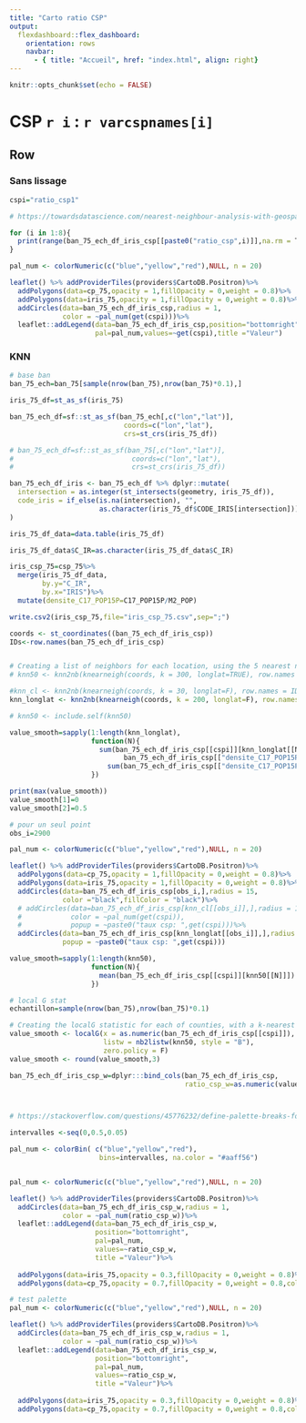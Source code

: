 ```yaml
---
title: "Carto ratio CSP"
output: 
  flexdashboard::flex_dashboard:
    orientation: rows
    navbar:
      - { title: "Accueil", href: "index.html", align: right}
---
```


```r
knitr::opts_chunk$set(echo = FALSE)
```

# CSP `r i` :  `r varcspnames[i]`


## Row {.tabset}

### Sans lissage

```r
cspi="ratio_csp1"

# https://towardsdatascience.com/nearest-neighbour-analysis-with-geospatial-data-7bcd95f34c0e

for (i in 1:8){
  print(range(ban_75_ech_df_iris_csp[[paste0("ratio_csp",i)]],na.rm = T))
}

```


```r

pal_num <- colorNumeric(c("blue","yellow","red"),NULL, n = 20)

leaflet() %>% addProviderTiles(providers$CartoDB.Positron)%>%
  addPolygons(data=cp_75,opacity = 1,fillOpacity = 0,weight = 0.8)%>%
  addPolygons(data=iris_75,opacity = 1,fillOpacity = 0,weight = 0.8)%>%
  addCircles(data=ban_75_ech_df_iris_csp,radius = 1,
             color = ~pal_num(get(cspi)))%>%
  leaflet::addLegend(data=ban_75_ech_df_iris_csp,position="bottomright",
                     pal=pal_num,values=~get(cspi),title ="Valeur")


```

### KNN

```r
# base ban
ban_75_ech=ban_75[sample(nrow(ban_75),nrow(ban_75)*0.1),]

iris_75_df=st_as_sf(iris_75)

ban_75_ech_df=sf::st_as_sf(ban_75_ech[,c("lon","lat")],
                            coords=c("lon","lat"),
                            crs=st_crs(iris_75_df))

# ban_75_ech_df=sf::st_as_sf(ban_75[,c("lon","lat")],
#                             coords=c("lon","lat"),
#                             crs=st_crs(iris_75_df))

ban_75_ech_df_iris <- ban_75_ech_df %>% dplyr::mutate(
  intersection = as.integer(st_intersects(geometry, iris_75_df)),
  code_iris = if_else(is.na(intersection), "", 
                      as.character(iris_75_df$CODE_IRIS[intersection]))
)

```

```r
iris_75_df_data=data.table(iris_75_df)

iris_75_df_data$C_IR=as.character(iris_75_df_data$C_IR)

iris_csp_75=csp_75%>%
  merge(iris_75_df_data,
        by.y="C_IR",
        by.x="IRIS")%>%
  mutate(densite_C17_POP15P=C17_POP15P/M2_POP)

write.csv2(iris_csp_75,file="iris_csp_75.csv",sep=";")

```



```r


coords <- st_coordinates((ban_75_ech_df_iris_csp))
IDs<-row.names(ban_75_ech_df_iris_csp)


# Creating a list of neighbors for each location, using the 5 nearest neighbors 
# knn50 <- knn2nb(knearneigh(coords, k = 300, longlat=TRUE), row.names = IDs)

#knn_cl <- knn2nb(knearneigh(coords, k = 30, longlat=F), row.names = IDs)
knn_longlat <- knn2nb(knearneigh(coords, k = 200, longlat=F), row.names = IDs)

# knn50 <- include.self(knn50)

value_smooth=sapply(1:length(knn_longlat),
                    function(N){
                      sum(ban_75_ech_df_iris_csp[[cspi]][knn_longlat[[N]]]*
                            ban_75_ech_df_iris_csp[["densite_C17_POP15P"]][knn_longlat[[N]]],na.rm = T)/
                        sum(ban_75_ech_df_iris_csp[["densite_C17_POP15P"]][knn_longlat[[N]]],na.rm = T)
                    })

print(max(value_smooth))
value_smooth[1]=0
value_smooth[2]=0.5

```

```r
# pour un seul point
obs_i=2900

pal_num <- colorNumeric(c("blue","yellow","red"),NULL, n = 20)

leaflet() %>% addProviderTiles(providers$CartoDB.Positron)%>%
  addPolygons(data=cp_75,opacity = 1,fillOpacity = 0,weight = 0.8)%>%
  addPolygons(data=iris_75,opacity = 1,fillOpacity = 0,weight = 0.8)%>%
  addCircles(data=ban_75_ech_df_iris_csp[obs_i,],radius = 15,
             color ="black",fillColor = "black")%>%
  # addCircles(data=ban_75_ech_df_iris_csp[knn_cl[[obs_i]],],radius = 1,
  #            color = ~pal_num(get(cspi)),
  #            popup = ~paste0("taux csp: ",get(cspi)))%>%
  addCircles(data=ban_75_ech_df_iris_csp[knn_longlat[[obs_i]],],radius = 10,
             popup = ~paste0("taux csp: ",get(cspi)))


```


```r
value_smooth=sapply(1:length(knn50),
                    function(N){
                      mean(ban_75_ech_df_iris_csp[[cspi]][knn50[[N]]])
                    })

# local G stat
echantillon=sample(nrow(ban_75),nrow(ban_75)*0.1)

# Creating the localG statistic for each of counties, with a k-nearest neighbor value of 5, and round this to 3 decimal places
value_smooth <- localG(x = as.numeric(ban_75_ech_df_iris_csp[[cspi]]), 
                       listw = nb2listw(knn50, style = "B"), 
                       zero.policy = F)
value_smooth <- round(value_smooth,3)


```

```r

ban_75_ech_df_iris_csp_w=dplyr:::bind_cols(ban_75_ech_df_iris_csp,
                                           ratio_csp_w=as.numeric(value_smooth))



# https://stackoverflow.com/questions/45776232/define-palette-breaks-for-leaflet

intervalles <-seq(0,0.5,0.05)

pal_num <- colorBin( c("blue","yellow","red"), 
                      bins=intervalles, na.color = "#aaff56")


pal_num <- colorNumeric(c("blue","yellow","red"),NULL, n = 20)

leaflet() %>% addProviderTiles(providers$CartoDB.Positron)%>%
  addCircles(data=ban_75_ech_df_iris_csp_w,radius = 1,
             color = ~pal_num(ratio_csp_w))%>%
  leaflet::addLegend(data=ban_75_ech_df_iris_csp_w,
                     position="bottomright",
                     pal=pal_num,
                     values=~ratio_csp_w,
                     title ="Valeur")%>%
  
  addPolygons(data=iris_75,opacity = 0.3,fillOpacity = 0,weight = 0.8)%>%
  addPolygons(data=cp_75,opacity = 0.7,fillOpacity = 0,weight = 0.8,color = "black")

```


```r
# test palette
pal_num <- colorNumeric(c("blue","yellow","red"),NULL, n = 20)

leaflet() %>% addProviderTiles(providers$CartoDB.Positron)%>%
  addCircles(data=ban_75_ech_df_iris_csp_w,radius = 1,
             color = ~pal_num(ratio_csp_w))%>%
  leaflet::addLegend(data=ban_75_ech_df_iris_csp_w,
                     position="bottomright",
                     pal=pal_num,
                     values=~ratio_csp_w,
                     title ="Valeur")%>%
  
  addPolygons(data=iris_75,opacity = 0.3,fillOpacity = 0,weight = 0.8)%>%
  addPolygons(data=cp_75,opacity = 0.7,fillOpacity = 0,weight = 0.8,color = "black")
```

